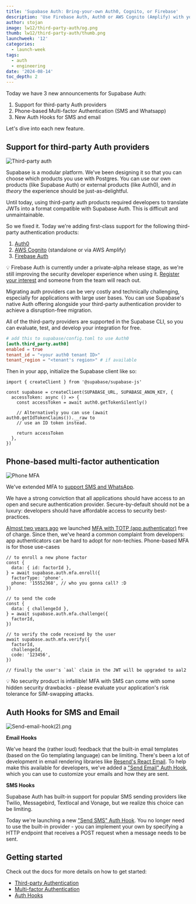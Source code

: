 ```yaml
---
title: 'Supabase Auth: Bring-your-own Auth0, Cognito, or Firebase'
description: 'Use Firebase Auth, Auth0 or AWS Cognito (Amplify) with your Supabase project, secure your users with SMS based MFA, and use send hooks.'
author: stojan
image: lw12/third-party-auth/og.png
thumb: lw12/third-party-auth/thumb.png
launchweek: '12'
categories:
  - launch-week
tags:
  - auth
  - engineering
date: '2024-08-14'
toc_depth: 2
---
```


Today we have 3 new announcements for Supabase Auth:

1. Support for third-party Auth providers
2. Phone-based Multi-factor Authentication (SMS and Whatsapp)
3. New Auth Hooks for SMS and email

Let's dive into each new feature.

## Support for third-party Auth providers

![Third-party auth](/images/blog/lw12/third-party-auth/third-party-auth.png)

Supabase is a modular platform. We've been designing it so that you can choose which products you use with Postgres. You can use our own products (like Supabase Auth) or external products (like Auth0), and _in theory_ the experience should be just-as-delightful.

Until today, using third-party auth products required developers to translate JWTs into a format compatible with Supabase Auth. This is difficult and unmaintainable.

So we fixed it. Today we're adding first-class support for the following third-party authentication products:

1. [Auth0](https://supabase.com/docs/guides/auth/third-party/firebase-auth)
2. [AWS Cognito](https://supabase.com/docs/guides/auth/third-party/aws-cognito) (standalone or via AWS Amplify)
3. [Firebase Auth](https://supabase.com/docs/guides/auth/third-party/firebase-auth)

<aside>

💡 Firebase Auth is currently under a private-alpha release stage, as we're still improving the security developer experience when using it. [Register your interest](https://forms.supabase.com/third-party-auth-with-firebase) and someone from the team will reach out.

</aside>

Migrating auth providers can be very costly and technically challenging, especially for applications with large user bases. You can use Supabase's native Auth offering alongside your third-party authentication provider to achieve a disruption-free migration.

All of the third-party providers are supported in the Supabase CLI, so you can evaluate, test, and develop your integration for free.

```toml
# add this to supabase/config.toml to use Auth0
[auth.third_party.auth0]
enabled = true
tenant_id = "<your auth0 tenant ID>"
tenant_region = "<tenant's region>" # if available
```

Then in your app, initialize the Supabase client like so:

```tsx
import { createClient } from '@supabase/supabase-js'

const supabase = createClient(SUPABASE_URL, SUPABASE_ANON_KEY, {
  accessToken: async () => {
    const accessToken = await auth0.getTokenSilently()

    // Alternatively you can use (await auth0.getIdTokenClaims()).__raw to
    // use an ID token instead.

    return accessToken
  },
})
```

## Phone-based multi-factor authentication

![Phone MFA](/images/blog/lw12/third-party-auth/phone-mfa.png)

We've extended MFA to [support SMS and WhatsApp](https://supabase.com/docs/guides/auth/auth-mfa).

We have a strong conviction that all applications should have access to an open and secure authentication provider. Secure-by-default should not be a luxury: developers should have affordable access to security best-practices.

[Almost two years ago](https://supabase.com/blog/mfa-auth-via-rls) we launched [MFA with TOTP (app authenticator)](https://supabase.com/docs/guides/auth/auth-mfa) free of charge. Since then, we've heard a common complaint from developers: app authenticators can be hard to adopt for non-techies. Phone-based MFA is for those use-cases

```tsx
// to enroll a new phone factor
const {
  data: { id: factorId },
} = await supabase.auth.mfa.enroll({
  factorType: 'phone',
  phone: '15552368', // who you gonna call? :D
})

// to send the code
const {
  data: { challengeId },
} = await supabase.auth.mfa.challenge({
  factorId,
})

// to verify the code received by the user
await supabase.auth.mfa.verify({
  factorId,
  challengeId,
  code: '123456',
})

// finally the user's `aal` claim in the JWT will be upgraded to aal2
```

<aside>

💡 No security product is infallible! MFA with SMS can come with some hidden security drawbacks - please evaluate your application's risk tolerance for SIM-swapping attacks.

</aside>

## Auth Hooks for SMS and Email

![Send-email-hook(2).png](/images/blog/lw12/third-party-auth/send-email-hook.png)

**Email Hooks**

We've heard the (rather loud) feedback that the built-in email templates (based on the Go templating language) can be limiting. There's been a lot of development in email rendering libraries like [Resend's React Email](https://resend.com/blog/react-email-2). To help make this available for developers, we've added a ["Send Email" Auth Hook](https://supabase.com/docs/guides/auth/auth-hooks/send-email-hook), which you can use to customize your emails and how they are sent.

**SMS Hooks**

Supabase Auth has built-in support for popular SMS sending providers like Twilio, Messagebird, Textlocal and Vonage, but we realize this choice can be limiting.

Today we're launching a new ["Send SMS" Auth Hook](https://supabase.com/docs/guides/auth/auth-hooks/send-sms-hook). You no longer need to use the built-in provider - you can implement your own by specifying a HTTP endpoint that receives a POST request when a message needs to be sent.

## Getting started

Check out the docs for more details on how to get started:

- [Third-party Authentication](https://supabase.com/docs/guides/auth/third-party/overview)
- [Multi-factor Authentication](https://supabase.com/docs/guides/auth/auth-mfa)
- [Auth Hooks](https://supabase.com/docs/guides/auth/auth-hooks)
